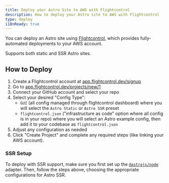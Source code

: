 ```yaml
---
title: Deploy your Astro Site to AWS with Flightcontrol
description: How to deploy your Astro site to AWS with Flightcontrol
type: deploy
i18nReady: true
---
```


You can deploy an Astro site using [Flightcontrol](https://www.flightcontrol.dev?ref=astro), which provides fully-automated deployments to your AWS account.

Supports both static and SSR Astro sites.

## How to Deploy

1. Create a Flightcontrol account at [app.flightcontrol.dev/signup](https://app.flightcontrol.dev/signup?ref=astro)
2. Go to [app.flightcontrol.dev/projects/new/1](https://app.flightcontrol.dev/projects/new/1)
3. Connect your GitHub account and select your repo
4. Select your desired "Config Type":
    - `GUI` (all config managed through flightcontrol dashboard) where you will select the `Astro Static` or `Astro SSR` preset
    - `flightcontrol.json` ("infrastructure as code" option where all config is in your repo) where you will select an Astro example config, then add it to your codebase as `flightcontrol.json`
5. Adjust any configuration as needed
6. Click "Create Project" and complete any required steps (like linking your AWS account).


### SSR Setup

To deploy with SSR support, make sure you first set up the [`@astrojs/node`](/en/guides/integrations-guide/node/) adapter. Then, follow the steps above, choosing the appropriate configurations for Astro SSR.
